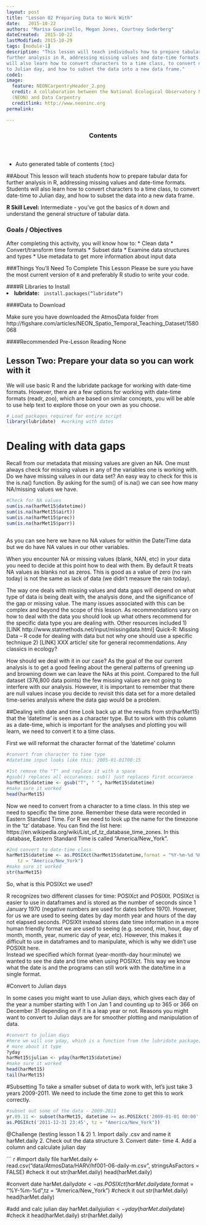 ```yaml
---
layout: post
title: "Lesson 02 Preparing Data to Work With"
date:   2015-10-22
authors: "Marisa Guarinello, Megan Jones, Courtney Soderberg"
dateCreated:  2015-10-22
lastModified: 2015-10-29
tags: [module-1]
description: "This lesson will teach individuals how to prepare tabular data for
further analysis in R, addressing missing values and date-time formats. Students
will also learn how to convert characters to a time class, to convert date-time
to Julian day, and how to subset the data into a new data frame."
code1:
image:
  feature: NEONCarpentryHeader_2.png
  credit: A collaboration between the National Ecological Observatory Network
  (NEON) and Data Carpentry
  creditlink: http://www.neoninc.org
permalink: 

---
```


<section id="table-of-contents" class="toc">
  <header>
    <h3>Contents</h3>
  </header>
<div id="drawer" markdown="1">
*  Auto generated table of contents
{:toc}
</div>
</section><!-- /#table-of-contents -->

##About
This lesson will teach students how to prepare tabular data for further analysis
in R, addressing missing values and date-time formats. Students will also learn
how to convert characters to a time class, to convert date-time to Julian day, 
and how to subset the data into a new data frame.

**R Skill Level:** Intermediate - you've got the basics of `R` down and 
understand the general structure of tabular data.

### Goals / Objectives
After completing this activity, you will know how to:
* Clean data
* Convert/transform time formats
* Subset data
* Examine data structures and types
* Use metadata to get more information about input data


###Things You'll Need To Complete This Lesson
Please be sure you have the most current version of `R` and preferably
R studio to write your code.

####R Libraries to Install
<li><strong>lubridate:</strong> <code> install.packages("lubridate")</code></li>

####Data to Download

Make sure you have downloaded the AtmosData folder from
http://figshare.com/articles/NEON_Spatio_Temporal_Teaching_Dataset/1580068

####Recommended Pre-Lesson Reading
None

## Lesson Two: Prepare your data so you can work with it
We will use basic R and the lubridate package for working with date-time formats.
However, there are a few options for working with date-time formats
(readr, zoo), which are based on similar concepts, you will be able to use help
text to explore those on your own as you choose. 

```r
# Load packages required for entire script
library(lubridate)  #working with dates

```

# Dealing with data gaps
Recall from our metadata that missing values are given an NA. One must always 
check for missing values in any of the variables one is working with.  Do we 
have missing values in our data set? An easy way to check for this is the
is.na() function. By asking for the sum() of is.na() we can see how many 
NA/missing values we have. 
```r
#Check for NA values
sum(is.na(harMet15$datetime))
sum(is.na(harMet15$airt))
sum(is.na(harMet15$prec))
sum(is.na(harMet15$parr))
    

```
As you can see here we have no NA values for within the Date/Time data but we do
have NA values in our other variables.  

When you encounter NA or missing values (blank, NAN, etc) in your data you  need
to decide at this point how to deal with them.  By default R treats NA values as
blanks not as zeros.  This is good as a value of zero (no rain today) is not the
same as lack of data (we didn't measure the rain today). 

The way one deals with missing values and data gaps will depend on what type of 
data is being dealt with, the analysis done, and the significance of the gap or 
missing value.  The many issues associated with this can be complex and beyond 
the scope of this lesson.  As recommendations vary on how to deal with the data 
you should look up what others recommend for the specific data type you are 
dealing with.  Other resources included 
 1)[LINK http://www.statmethods.net/input/missingdata.html] Quick-R: Missing 
 Data -- R code for dealing with data but not why one should use a specific technique 
 2) [LINK] XXX article/ site for general recommendations.  Any classics in ecology? 

How should we deal with it in our case?  As the goal of the our current analysis
is to get a good feeling about the general patterns of greening up and browning 
down we can leave the NAs at this point.  Compared to the full dataset (376,800 
data points) the few missing values are not going to interfere with our analysis.
However, it is important to remember that there are null values incase you 
decide to revisit this data set for a more detailed time-series analysis where 
the data gap would be a problem.  


##Dealing with date and time
Look back up at the results from str(harMet15) that the 'datetime' is seen as a 
character type. But to work with this column as a date-time, which is important 
for the analyses and plotting you will learn, we need to convert it to a time 
class.

First we will reformat the character format of the 'datetime' column

```r
#convert from character to time type
#datetime input looks like this: 2005-01-01T00:15

#1st remove the "T" and replace it with a space
#gsub() replaces all occurances; sub() just replaces first occurance
harMet15$datetime <- gsub("T", " ", harMet15$datetime)
#make sure it worked
head(harMet15)
```

Now we need to convert from a character to a time class. 
In this step we need to specific the time zone. Remember these data were 
recorded in Eastern Standard Time. For R we need to look up the name for the 
timezone in the 'tz' database. You can find the list here: https://en.wikipedia.org/wiki/List_of_tz_database_time_zones.
In this database, Eastern Standard Time is called "America/New_York".

```r
#2nd convert to date-time class
harMet15$datetime <- as.POSIXct(harMet15$datetime,format = "%Y-%m-%d %H:%M",
    tz = "America/New_York")
#make sure it worked
str(harMet15)

```

So, what is this POSIXct we used? 

R recognizes two different classes for time: POSIXct and POSIXlt.  POSIXct is 
easier to use in dataframes and is stored as the number of seconds since 
1 January 1970 (negative numbers are used for dates before 1970).  However, for 
us we are used to seeing dates by day month year and hours of the day not 
elapsed seconds. POSIXlt instead stores date time information in a more human 
friendly format we are used to seeing (e.g. second, min, hour, day of month, 
month, year, numeric day of year, etc). However, this makes it difficult to use 
in dataframes and to manipulate, which is why we didn't use POSIXlt here.  
Instead we specified which format (year-month-day hour:minute) we wanted to see
the date and time when using POSIXct.  This way we know what the date is and the
programs can still work with the date/time in a single format.  


#Convert to Julian days

In some cases you might want to use Julian days, which gives each day of the 
year a number starting with 1 on Jan 1 and counting up to 365 or 366 on 
December 31 depending on if it is a leap year or not. Reasons you might want to 
convert to Julian days are for smoother plotting and manipulation of data.

```r

#convert to julian days
#here we will use yday, which is a function from the lubridate package; to learn
# more about it type
?yday
harMet15$julian <- yday(harMet15$datetime)  
#make sure it worked
head(harMet15) 
tail(harMet15)

```


#Subsetting
To take a smaller subset of data to work with, let's just take 3 years 2009-2011.
We need to include the time zone to get this to work correctly.
``` r

#subset out some of the data - 2009-2011
yr.09.11 <- subset(harMet15, datetime >= as.POSIXct('2009-01-01 00:00', tz = "America/New_York") & datetime <=
as.POSIXct('2011-12-31 23:45', tz = "America/New_York"))

```
@Challenge (testing lesson 1 & 2)
1. Import daily .csv and name it harMet.daily
2. Check out the data structure
3. Convert date- time
4. Add a column and calculate julian day

``` r

#import daily file
harMet.daily <- read.csv("data/AtmosData/HARV/hf001-06-daily-m.csv", stringsAsFactors = FALSE)
#check it out
str(harMet.daily)
head(harMet.daily)

#convert date
harMet.daily$date <- as.POSIXct(harMet.daily$date,format = "%Y-%m-%d",tz = "America/New_York")
#check it out
str(harMet.daily)
head(harMet.daily)

#add and calc julian day
harMet.daily$julian <- yday(harMet.daily$date)
#check it
head(harMet.daily)
str(harMet.daily)
